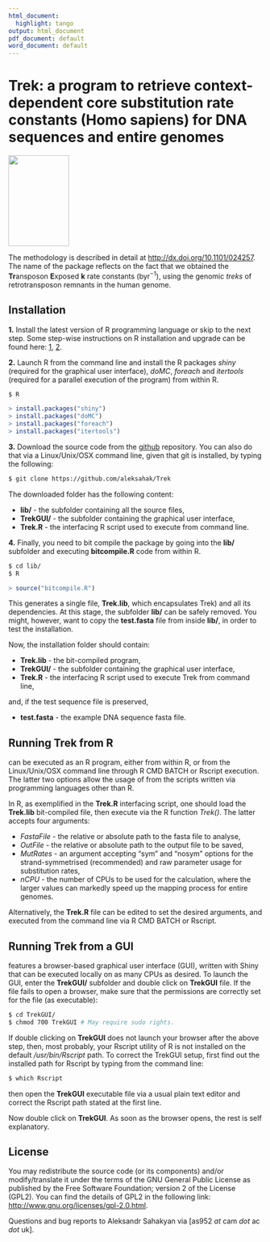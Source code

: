 ```yaml
---
html_document:
  highlight: tango
output: html_document
pdf_document: default
word_document: default
---
```


# Trek: a program to retrieve context-dependent core substitution rate constants (Homo sapiens) for DNA sequences and entire genomes

<img src="TrekGUI/Trek_logo.png" align="middle" height="180" width="120" margin="0 auto" />

The \textsc{Trek} methodology is described in detail at <http://dx.doi.org/10.1101/024257>. The name of the package reflects on the fact that we obtained the **Tr**ansposon **E**xposed **k** rate constants (byr$^{-1}$), using the genomic *treks* of retrotransposon remnants in the human genome. 

## Installation

**1.** Install the latest version of R programming language or skip to the next step. Some step-wise instructions on R installation and upgrade can be found here: [1](http://alexonscience.blogspot.co.uk/2015/10/installing-r-on-linuxunix-machines-from.html), [2](http://alexonscience.blogspot.co.uk/2015/10/upgrade-r-environmentlibraries-mac-osx.html).

**2.** Launch R from the command line and install the R packages *shiny* (required for the graphical user interface), *doMC*, *foreach* and *itertools* (required for a parallel execution of the program) from within R.

```bash
$ R
```
```r
> install.packages("shiny")
> install.packages("doMC")
> install.packages("foreach")
> install.packages("itertools")
```

**3.** Download the \textsc{Trek} source code from the [github](https://github.com/aleksahak/Trek) repository. You can also do that via a Linux/Unix/OSX command line, given that git is installed, by typing the following:

```bash
$ git clone https://github.com/aleksahak/Trek
```

The downloaded folder has the following content:

- **lib/** - the subfolder containing all the source files,
- **TrekGUI/** - the subfolder containing the graphical user interface, 
- **Trek.R** - the interfacing R script used to execute \textsc{Trek} from command line.

**4.** Finally, you need to bit compile the package by going into the **lib/** subfolder and  executing **bitcompile.R** code from within R.

```bash
$ cd lib/
$ R
```
```r
> source("bitcompile.R")
```

This generates a single file, **Trek.lib**, which encapsulates \textsc(Trek) and all its dependencies. At this stage, the subfolder **lib/** can be safely removed. You might, however, want to copy the **test.fasta** file from inside **lib/**, in order to test the \textsc{Trek} installation.

Now, the \textsc{Trek} installation folder should contain:

- **Trek.lib** - the bit-compiled \textsc{Trek} program,
- **TrekGUI/** - the subfolder containing the graphical user interface, 
- **Trek.R** - the interfacing R script used to execute Trek from command line,

and, if the test sequence file is preserved,

- **test.fasta** - the example DNA sequence fasta file.

## Running Trek from R

\textsc{Trek} can be executed as an R program, either from within R, or from the Linux/Unix/OSX command line through R CMD BATCH or Rscript execution. The latter two options allow the usage of \textsc{Trek} from the scripts written via programming languages other than R.

In R, as exemplified in the **Trek.R** interfacing script, one should load the **Trek.lib** bit-compiled file, then execute \textsc{Trek} via the R function *Trek()*. The latter accepts four arguments:

- *FastaFile* - the relative or absolute path to the fasta file to analyse,
- *OutFile* - the relative or absolute path to the output file to be saved,
- *MutRates* - an argument accepting "sym" and "nosym" options for the strand-symmetrised (recommended) and raw parameter usage for substitution rates, 
- *nCPU* - the number of CPUs to be used for the calculation, where the larger values can markedly speed up the mapping process for entire genomes.

Alternatively, the **Trek.R** file can be edited to set the desired arguments, and executed from the command line via R CMD BATCH or Rscript.

## Running Trek from a GUI

\textsc{Trek} features a browser-based graphical user interface (GUI), written with Shiny that can be executed locally on as many CPUs as desired. To launch the GUI, enter the **TrekGUI/** subfolder and double click on **TrekGUI** file. If the file fails to open a browser, make sure that the permissions are correctly set for the file (as executable):

```bash
$ cd TrekGUI/
$ chmod 700 TrekGUI # May require sudo rights.
```

If double clicking on **TrekGUI** does not launch your browser after the above step, then, most probably, your Rscript utility of R is not installed on the default */usr/bin/Rscript* path. To correct the TrekGUI setup, first find out the installed path for Rscript by typing from the command line:

```bash
$ which Rscript
```

then open the **TrekGUI** executable file via a usual plain text editor and correct the Rscript path stated at the first line.

Now double click on **TrekGUI**. As soon as the browser opens, the rest is self explanatory.

## License

You may redistribute the \textsc{Trek} source code (or its components) and/or modify/translate it under the terms of the GNU General Public License as published by the Free Software Foundation; version 2 of the License (GPL2). You can find the details of GPL2 in the following link: <http://www.gnu.org/licenses/gpl-2.0.html>.

Questions and bug reports to Aleksandr Sahakyan via [as952 *at* cam *dot* ac *dot* uk].
